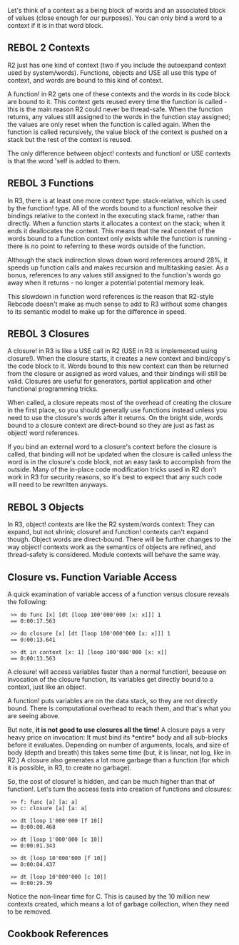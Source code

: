 {{Cookbook|title=R2 vs. R3 contexts|author=Brian Hawley|level=2|category=Language}}

Let's think of a context as a being block of words and an associated block of values (close enough for our purposes). You can only bind a word to a context if it is in that word block.

== REBOL 2 Contexts ==

R2 just has one kind of context (two if you include the autoexpand context used by system/words). Functions, objects and USE all use this type of context, and words are bound to this kind of context.

A function! in R2 gets one of these contexts and the words in its code block are bound to it. This context gets reused every time the function is called - this is the main reason R2 could never be thread-safe. When the function returns, any values still assigned to the words in the function stay assigned; the values are only reset when the function is called again. When the function is called recursively, the value block of the context is pushed on a stack but the rest of the context is reused.

The only difference between object! contexts and function! or USE contexts is that the word 'self is added to them.

== REBOL 3 Functions ==

In R3, there is at least one more context type: stack-relative, which is used by the function! type. All of the words bound to a function! resolve their bindings relative to the context in the executing stack frame, rather than directly. When a function starts it allocates a context on the stack; when it ends it deallocates the context. This means that the real context of the words bound to a function context only exists while the function is running - there is no point to referring to these words outside of the function.

Although the stack indirection slows down word references around 28%, it speeds up function calls and makes recursion and multitasking easier. As a bonus, references to any values still assigned to the function's words go away when it returns - no longer a potential potential memory leak.

This slowdown in function word references is the reason that R2-style Rebcode doesn't make as much sense to add to R3 without some changes to its semantic model to make up for the difference in speed.

== REBOL 3 Closures ==

A closure! in R3 is like a USE call in R2 (USE in R3 is implemented using closure!). When the closure starts, it creates a new context and bind/copy's the code block to it. Words bound to this new context can then be returned from the closure or assigned as word values, and their bindings will still be valid. Closures are useful for generators, partial application and other functional programming tricks.

When called, a closure repeats most of the overhead of creating the closure in the first place, so you should generally use functions instead unless you need to use the closure's words after it returns. On the bright side, words bound to a closure context are direct-bound so they are just as fast as object! word references.

If you bind an external word to a closure's context before the closure is called, that binding will not be updated when the closure is called unless the word is in the closure's code block, not an easy task to accomplish from the outside. Many of the in-place code modification tricks used in R2 don't work in R3 for security reasons, so it's best to expect that any such code will need to be rewritten anyways.

== REBOL 3 Objects ==

In R3, object! contexts are like the R2 system/words context: They can expand, but not shrink; closure! and function! contexts can't expand though. Object words are direct-bound. There will be further changes to the way object! contexts work as the semantics of objects are refined, and thread-safety is considered. Module contexts will behave the same way.

==Closure vs. Function Variable Access==

A quick examination of variable access of a function versus closure reveals the following:

  &gt;&gt; do func [x] [dt [loop 100'000'000 [x: x]]] 1
  == 0:00:17.563
  
  &gt;&gt; do closure [x] [dt [loop 100'000'000 [x: x]]] 1
  == 0:00:13.641
  
  &gt;&gt; dt in context [x: 1] [loop 100'000'000 [x: x]]
  == 0:00:13.563

A closure! will access variables faster than a normal function!, because on invocation of the closure function, its variables get directly bound to a context, just like an object.

A function! puts variables are on the data stack, so they are not directly bound. There is computational overhead to reach them, and that's what you are seeing above.

But note, '''it is not good to use closures all the time!''' A closure pays a very heavy price on invocation: It must bind its *entire* body and all sub-blocks before it evaluates. Depending on number of arguments, locals, and size of body (depth and breath) this takes some time (but, it is linear, not log, like in R2.)  A closure also generates a lot more garbage than a function (for which it is possible, in R3, to create no garbage).

So, the cost of closure! is hidden, and can be much higher than that of function!. Let's turn the access tests into creation of functions and closures:

  &gt;&gt; f: func [a] [a: a]
  &gt;&gt; c: closure [a] [a: a]
  
  &gt;&gt; dt [loop 1'000'000 [f 10]]
  == 0:00:00.468
  
  &gt;&gt; dt [loop 1'000'000 [c 10]]
  == 0:00:01.343
  
  &gt;&gt; dt [loop 10'000'000 [f 10]]
  == 0:00:04.437
  
  &gt;&gt; dt [loop 10'000'000 [c 10]]
  == 0:00:29.39

Notice the non-linear time for C. This is caused by the 10 million new contexts created, which means a lot of garbage collection, when they need to be removed.

==Cookbook References==

{{:Cookbook References}}